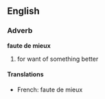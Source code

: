 ==English==
===Adverb===
'''faute de mieux'''
# for want of something better

====Translations====
*French: faute de mieux